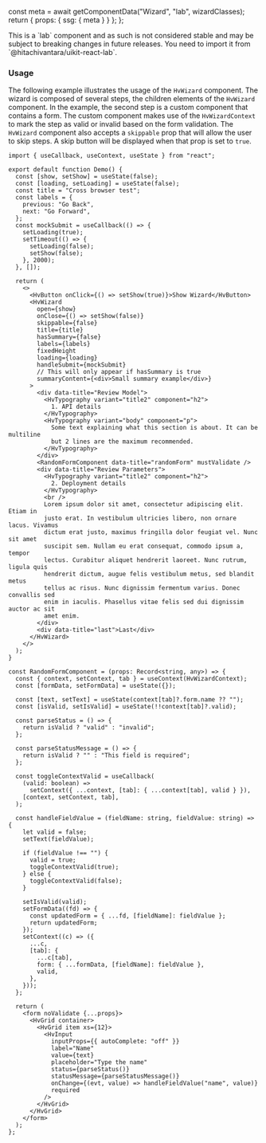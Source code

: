 

  const meta = await getComponentData("Wizard", "lab", wizardClasses);
  return { props: { ssg: { meta } } };
};

<Description />

<Page>

<Callout type="info">
  This is a `lab` component and as such is not considered stable and may be
  subject to breaking changes in future releases. You need to import it from
  `@hitachivantara/uikit-react-lab`.
</Callout>
<br />

### Usage

The following example illustrates the usage of the `HvWizard` component. The wizard is composed of several steps, the children elements of the `HvWizard` component.
In the example, the second step is a custom component that contains a form. The custom component makes use of the `HvWizardContext` to mark the step
as valid or invalid based on the form validation.
The `HvWizard` component also accepts a `skippable` prop that will allow the user to skip steps. A skip button will be displayed when that prop is set to `true`.

```tsx live
import { useCallback, useContext, useState } from "react";

export default function Demo() {
  const [show, setShow] = useState(false);
  const [loading, setLoading] = useState(false);
  const title = "Cross browser test";
  const labels = {
    previous: "Go Back",
    next: "Go Forward",
  };
  const mockSubmit = useCallback(() => {
    setLoading(true);
    setTimeout(() => {
      setLoading(false);
      setShow(false);
    }, 2000);
  }, []);

  return (
    <>
      <HvButton onClick={() => setShow(true)}>Show Wizard</HvButton>
      <HvWizard
        open={show}
        onClose={() => setShow(false)}
        skippable={false}
        title={title}
        hasSummary={false}
        labels={labels}
        fixedHeight
        loading={loading}
        handleSubmit={mockSubmit}
        // This will only appear if hasSummary is true
        summaryContent={<div>Small summary example</div>}
      >
        <div data-title="Review Model">
          <HvTypography variant="title2" component="h2">
            1. API details
          </HvTypography>
          <HvTypography variant="body" component="p">
            Some text explaining what this section is about. It can be multiline
            but 2 lines are the maximum recommended.
          </HvTypography>
        </div>
        <RandomFormComponent data-title="randomForm" mustValidate />
        <div data-title="Review Parameters">
          <HvTypography variant="title2" component="h2">
            2. Deployment details
          </HvTypography>
          <br />
          Lorem ipsum dolor sit amet, consectetur adipiscing elit. Etiam in
          justo erat. In vestibulum ultricies libero, non ornare lacus. Vivamus
          dictum erat justo, maximus fringilla dolor feugiat vel. Nunc sit amet
          suscipit sem. Nullam eu erat consequat, commodo ipsum a, tempor
          lectus. Curabitur aliquet hendrerit laoreet. Nunc rutrum, ligula quis
          hendrerit dictum, augue felis vestibulum metus, sed blandit metus
          tellus ac risus. Nunc dignissim fermentum varius. Donec convallis sed
          enim in iaculis. Phasellus vitae felis sed dui dignissim auctor ac sit
          amet enim.
        </div>
        <div data-title="last">Last</div>
      </HvWizard>
    </>
  );
}

const RandomFormComponent = (props: Record<string, any>) => {
  const { context, setContext, tab } = useContext(HvWizardContext);
  const [formData, setFormData] = useState({});

  const [text, setText] = useState(context[tab]?.form.name ?? "");
  const [isValid, setIsValid] = useState(!!context[tab]?.valid);

  const parseStatus = () => {
    return isValid ? "valid" : "invalid";
  };

  const parseStatusMessage = () => {
    return isValid ? "" : "This field is required";
  };

  const toggleContextValid = useCallback(
    (valid: boolean) =>
      setContext({ ...context, [tab]: { ...context[tab], valid } }),
    [context, setContext, tab],
  );

  const handleFieldValue = (fieldName: string, fieldValue: string) => {
    let valid = false;
    setText(fieldValue);

    if (fieldValue !== "") {
      valid = true;
      toggleContextValid(true);
    } else {
      toggleContextValid(false);
    }

    setIsValid(valid);
    setFormData((fd) => {
      const updatedForm = { ...fd, [fieldName]: fieldValue };
      return updatedForm;
    });
    setContext((c) => ({
      ...c,
      [tab]: {
        ...c[tab],
        form: { ...formData, [fieldName]: fieldValue },
        valid,
      },
    }));
  };

  return (
    <form noValidate {...props}>
      <HvGrid container>
        <HvGrid item xs={12}>
          <HvInput
            inputProps={{ autoComplete: "off" }}
            label="Name"
            value={text}
            placeholder="Type the name"
            status={parseStatus()}
            statusMessage={parseStatusMessage()}
            onChange={(evt, value) => handleFieldValue("name", value)}
            required
          />
        </HvGrid>
      </HvGrid>
    </form>
  );
};
```

</Page>
